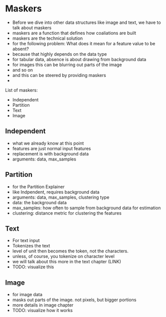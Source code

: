 # Maskers


- Before we dive into other data structures like image and text, we have to talk about maskers
- maskers are a function that defines how coaliations are built
- maskers are the technical solution
- for the following problem: What does it mean for a feature value to be absent?
- because that highly depends on the data type
- for tabular data, absence is about drawing from background data
- for images this can be blurring out parts of the image
- and so on
- and this can be steered by providing maskers
-

List of maskers:

- Independent
- Partition
- Text
- Image


## Independent

- what we already know at this point
- features are just normal input features
- replacement is with background data
- arguments: data, max_samples


## Partition

- for the Partition Explainer
- like Indpendent, requires background data
- arguments: data, max_samples, clustering type
- data: the background data
- max_samples: how often to sample from background data for estimation
- clustering: distance metric for clustering the features


## Text

- For text input
- Tokenizes the text
- level of unit then becomes the token, not the characters.
- unless, of course, you tokenize on character level
- we will talk about this more in the text chapter (LINK)
- TODO: visualize this

## Image

-  for image data
-  masks out parts of the image. not pixels, but bigger portions
- more details in image chapter
- TODO: visualize how it works


